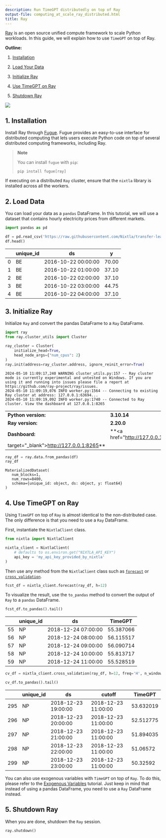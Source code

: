 ```yaml
---
description: Run TimeGPT distributedly on top of Ray
output-file: computing_at_scale_ray_distributed.html
title: Ray
---
```



[Ray](https://www.ray.io/) is an open source unified compute framework
to scale Python workloads. In this guide, we will explain how to use
`TimeGPT` on top of Ray.

**Outline:**

1.  [Installation](#installation)

2.  [Load Your Data](#load-your-data)

3.  [Initialize Ray](#initialize-ray)

4.  [Use TimeGPT on Ray](#use-timegpt-on-ray)

5.  [Shutdown Ray](#shutdown-ray)

[![](https://colab.research.google.com/assets/colab-badge.svg)](https://colab.research.google.com/github/Nixtla/nixtla/blob/main/nbs/docs/tutorials/18_computing_at_scale_ray_distributed.ipynb)

## 1. Installation

Install Ray through [Fugue](https://fugue-tutorials.readthedocs.io/).
Fugue provides an easy-to-use interface for distributed computing that
lets users execute Python code on top of several distributed computing
frameworks, including Ray.

> **Note**
>
> You can install `fugue` with `pip`:
>
> ```shell
> pip install fugue[ray]
> ```

If executing on a distributed `Ray` cluster, ensure that the `nixtla`
library is installed across all the workers.

## 2. Load Data

You can load your data as a `pandas` DataFrame. In this tutorial, we
will use a dataset that contains hourly electricity prices from
different markets.

```python
import pandas as pd
```


```python
df = pd.read_csv('https://raw.githubusercontent.com/Nixtla/transfer-learning-time-series/main/datasets/electricity-short.csv') 
df.head()
```

|     | unique_id | ds                  | y     |
|-----|-----------|---------------------|-------|
| 0   | BE        | 2016-10-22 00:00:00 | 70.00 |
| 1   | BE        | 2016-10-22 01:00:00 | 37.10 |
| 2   | BE        | 2016-10-22 02:00:00 | 37.10 |
| 3   | BE        | 2016-10-22 03:00:00 | 44.75 |
| 4   | BE        | 2016-10-22 04:00:00 | 37.10 |

## 3. Initialize Ray

Initialize `Ray` and convert the pandas DataFrame to a `Ray` DataFrame.

```python
import ray
from ray.cluster_utils import Cluster
```


```python
ray_cluster = Cluster(
    initialize_head=True,
    head_node_args={"num_cpus": 2}
)
ray.init(address=ray_cluster.address, ignore_reinit_error=True)
```

``` text
2024-05-10 11:09:17,240 WARNING cluster_utils.py:157 -- Ray cluster mode is currently experimental and untested on Windows. If you are using it and running into issues please file a report at https://github.com/ray-project/ray/issues.
2024-05-10 11:09:19,076 INFO worker.py:1564 -- Connecting to existing Ray cluster at address: 127.0.0.1:63694...
2024-05-10 11:09:19,092 INFO worker.py:1740 -- Connected to Ray cluster. View the dashboard at 127.0.0.1:8265 
```

|                     |                                             |
|:--------------------|:--------------------------------------------|
| **Python version:** | **3.10.14**                                 |
| **Ray version:**    | **2.20.0**                                  |
| **Dashboard:**      | **<a href="http://127.0.0.1:8265"           
                       target="_blank">http://127.0.0.1:8265</a>**  |

```python
ray_df = ray.data.from_pandas(df)
ray_df
```

``` text
MaterializedDataset(
   num_blocks=1,
   num_rows=8400,
   schema={unique_id: object, ds: object, y: float64}
)
```

## 4. Use TimeGPT on Ray

Using `TimeGPT` on top of `Ray` is almost identical to the
non-distributed case. The only difference is that you need to use a
`Ray` DataFrame.

First, instantiate the `NixtlaClient` class.

```python
from nixtla import NixtlaClient
```


```python
nixtla_client = NixtlaClient(
    # defaults to os.environ.get("NIXTLA_API_KEY")
    api_key = 'my_api_key_provided_by_nixtla'
)
```

Then use any method from the `NixtlaClient` class such as
[`forecast`](https://nixtlaverse.nixtla.io/nixtla/nixtla_client.html#nixtlaclient-forecast)
or
[`cross_validation`](https://nixtlaverse.nixtla.io/nixtla/nixtla_client.html#nixtlaclient-cross-validation).

```python
fcst_df = nixtla_client.forecast(ray_df, h=12)
```

To visualize the result, use the `to_pandas` method to convert the
output of `Ray` to a `pandas` DataFrame.

```python
fcst_df.to_pandas().tail()
```

|     | unique_id | ds                  | TimeGPT   |
|-----|-----------|---------------------|-----------|
| 55  | NP        | 2018-12-24 07:00:00 | 55.387066 |
| 56  | NP        | 2018-12-24 08:00:00 | 56.115517 |
| 57  | NP        | 2018-12-24 09:00:00 | 56.090714 |
| 58  | NP        | 2018-12-24 10:00:00 | 55.813717 |
| 59  | NP        | 2018-12-24 11:00:00 | 55.528519 |

```python
cv_df = nixtla_client.cross_validation(ray_df, h=12, freq='H', n_windows=5, step_size=2)
```


```python
cv_df.to_pandas().tail()
```

|     | unique_id | ds                  | cutoff              | TimeGPT   |
|-----|-----------|---------------------|---------------------|-----------|
| 295 | NP        | 2018-12-23 19:00:00 | 2018-12-23 11:00:00 | 53.632019 |
| 296 | NP        | 2018-12-23 20:00:00 | 2018-12-23 11:00:00 | 52.512775 |
| 297 | NP        | 2018-12-23 21:00:00 | 2018-12-23 11:00:00 | 51.894035 |
| 298 | NP        | 2018-12-23 22:00:00 | 2018-12-23 11:00:00 | 51.06572  |
| 299 | NP        | 2018-12-23 23:00:00 | 2018-12-23 11:00:00 | 50.32592  |

You can also use exogenous variables with `TimeGPT` on top of `Ray`. To
do this, please refer to the [Exogenous
Variables](https://docs.nixtla.io/docs/tutorials-exogenous_variables)
tutorial. Just keep in mind that instead of using a pandas DataFrame,
you need to use a `Ray` DataFrame instead.

## 5. Shutdown Ray

When you are done, shutdown the `Ray` session.

```python
ray.shutdown()
```

